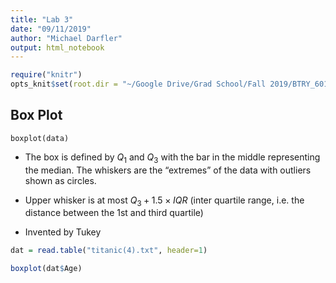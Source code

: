 ```yaml
---
title: "Lab 3"
date: "09/11/2019"
author: "Michael Darfler"
output: html_notebook
---
```


```r
require("knitr")
opts_knit$set(root.dir = "~/Google Drive/Grad School/Fall 2019/BTRY_6010")
```

## Box Plot

`boxplot(data)`

- The box is defined by $Q_{1}$ and $Q_{3}$ with the bar in the middle representing the median. The whiskers are the "extremes" of the data with outliers shown as circles.

- Upper whisker is at most $Q_{3} + 1.5 \times IQR$ (inter quartile range, i.e. the distance between the 1st and third quartile)

- Invented by Tukey

```r
dat = read.table("titanic(4).txt", header=1)

boxplot(dat$Age)
```

